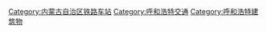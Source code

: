 [[Category:内蒙古自治区铁路车站|Category:内蒙古自治区铁路车站]]
[[Category:呼和浩特交通|Category:呼和浩特交通]]
[[Category:呼和浩特建筑物|Category:呼和浩特建筑物]]